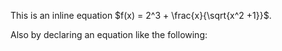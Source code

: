 This is an inline equation $f(x) = 2^3 + \frac{x}{\sqrt{x^2 +1}}$.

Also by declaring an equation like the following:
\begin{equation}
e^x = \lim_{x\to \infty} \left( 1  + \frac{x}{n}\right)^{n}
\end{equation}










